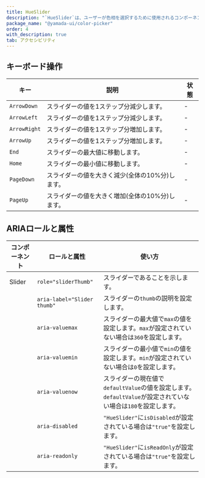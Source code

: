 ```yaml
---
title: HueSlider
description: "`HueSlider`は、ユーザーが色相を選択するために使用されるコンポーネントです。"
package_name: "@yamada-ui/color-picker"
order: 4
with_description: true
tab: アクセシビリティ
---
```


## キーボード操作

| キー         | 説明                                            | 状態 |
| ------------ | ----------------------------------------------- | ---- |
| `ArrowDown`  | スライダーの値を1ステップ分減少します。         | -    |
| `ArrowLeft`  | スライダーの値を1ステップ分減少します。         | -    |
| `ArrowRight` | スライダーの値を1ステップ分増加します。         | -    |
| `ArrowUp`    | スライダーの値を1ステップ分増加します。         | -    |
| `End`        | スライダーの最大値に移動します。                | -    |
| `Home`       | スライダーの最小値に移動します。                | -    |
| `PageDown`   | スライダーの値を大きく減少(全体の10%分)します。 | -    |
| `PageUp`     | スライダーの値を大きく増加(全体の10%分)します。 | -    |

## ARIAロールと属性

| コンポーネント | ロールと属性                | 使い方                                                                                                        |
| -------------- | --------------------------- | ------------------------------------------------------------------------------------------------------------- |
| Slider         | `role="sliderThumb"`        | スライダーであることを示します。                                                                              |
|                | `aria-label="Slider thumb"` | スライダーの`thumb`の説明を設定します。                                                                       |
|                | `aria-valuemax`             | スライダーの最大値で`max`の値を設定します。`max`が設定されていない場合は`360`を設定します。                   |
|                | `aria-valuemin`             | スライダーの最小値で`min`の値を設定します。`min`が設定されていない場合は`0`を設定します。                     |
|                | `aria-valuenow`             | スライダーの現在値で`defaultValue`の値を設定します。`defaultValue`が設定されていない場合は`180`を設定します。 |
|                | `aria-disabled`             | `"HueSlider"`に`isDisabled`が設定されている場合は`"true"`を設定します。                                       |
|                | `aria-readonly`             | `"HueSlider"`に`isReadOnly`が設定されている場合は`"true"`を設定します。                                       |
